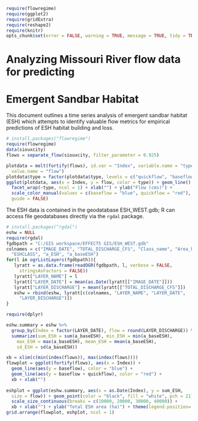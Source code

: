 ```{r include = FALSE}
require(flowregime)
require(ggplot2)
require(gridExtra)
require(reshape2)
require(knitr)
opts_chunk$set(error = FALSE, warning = TRUE, message = TRUE, tidy = TRUE)
```

# Analyzing Missouri River flow data for predicting 
# Emergent Sandbar Habitat

This document outlines a time series analysis of emergent sandbar habitat 
(ESH) which attempts to identify valuable flow metrics for empirical 
predictions of ESH habitat building and loss.

```{r load-flow}
# install.packages("flowregime")
require(flowregime)
data(siouxcity)
flows = separate_flow(siouxcity, filter_parameter = 0.925)
```

```{r plot-flow}
plotdata = melt(fortify(flows), id.var = "Index", variable.name = "type", 
  value.name = "flow")
plotdata$type = factor(plotdata$type, levels = c("quickflow", "baseflow"))
ggplot(plotdata, aes(x = Index, y = flow, color = type)) + geom_line() + 
  facet_wrap(~type, ncol = 1) + xlab("") + ylab("Flow (cms)") + 
  scale_color_manual(values = c(baseflow = "blue", quickflow = "red"), 
  guide = FALSE)
```

The ESH data is contained in the geodatabase ESH_WEST.gdb; R can access file
geodatabases directly via the `rgdal` package. 

```{r load-esh}
# install.packages("rgdal")
eshw = NULL
require(rgdal)
fgdbpath = "C:/GIS workspace/EFFECTS GIS/ESH_WEST.gdb"
colnames = c("IMAGE_DATE", "TOTAL_DISCHARGE_CFS", "Class_name", "Area_ha", 
  "ESHCLASS", "a_ESH", "a_baseESH")
for(l in ogrListLayers(fgdbpath)){
   lyratt = as.data.frame(readOGR(fgdbpath, l, verbose = FALSE, 
     stringsAsFactors = FALSE))
   lyratt["LAYER_NAME"] = l
   lyratt["LAYER_DATE"] = mean(as.Date(lyratt[["IMAGE_DATE"]]))
   lyratt["LAYER_DISCHARGE"] = mean(lyratt[["TOTAL_DISCHARGE_CFS"]])
   eshw = rbind(eshw, lyratt[c(colnames, "LAYER_NAME", "LAYER_DATE", 
     "LAYER_DISCHARGE")])
}

require(dplyr)

eshw.summary = eshw %>% 
  group_by(Index = factor(LAYER_DATE), flow = round(LAYER_DISCHARGE)) %>% 
  summarize(sum_ESH = sum(a_baseESH), min_ESH = min(a_baseESH), 
    max_ESH = max(a_baseESH), mean_ESH = mean(a_baseESH), 
    sd_ESH = sd(a_baseESH))

xb = xlim(c(min(index(flows)), max(index(flows))))
flowplot = ggplot(fortify(flows), aes(x = Index)) + 
  geom_line(aes(y = baseflow), color = "blue") +
  geom_line(aes(y = baseflow + quickflow), color = "red") +
  xb + xlab("") 
  
eshplot = ggplot(eshw.summary, aes(x = as.Date(Index), y = sum_ESH, 
  size = flow)) + geom_point(color = "black", fill = "white", pch = 21) +  
  scale_size_continuous(breaks = c(10000, 20000, 30000, 40000)) +
  xb + xlab("") + ylab("Total ESH area (ha)") + theme(legend.position='bottom')
grid.arrange(flowplot, eshplot, ncol = 1) 
```
